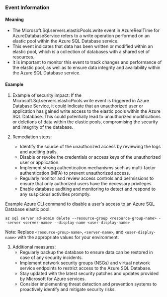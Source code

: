 
### Event Information

#### Meaning

- The Microsoft.Sql.servers.elasticPools.write event in AzureRealTime for AzureDatabaseService refers to a write operation performed on an elastic pool within the Azure SQL Database service.
- This event indicates that data has been written or modified within an elastic pool, which is a collection of databases with a shared set of resources.
- It is important to monitor this event to track changes and performance of the elastic pool, as well as to ensure data integrity and availability within the Azure SQL Database service.

#### Example

1. Example of security impact: If the Microsoft.Sql.servers.elasticPools.write event is triggered in Azure Database Service, it could indicate that an unauthorized user or application has gained write access to the elastic pools within the Azure SQL Database. This could potentially lead to unauthorized modifications or deletions of data within the elastic pools, compromising the security and integrity of the database.

2. Remediation steps:
   - Identify the source of the unauthorized access by reviewing the logs and auditing trails.
   - Disable or revoke the credentials or access keys of the unauthorized user or application.
   - Implement strong authentication mechanisms such as multi-factor authentication (MFA) to prevent unauthorized access.
   - Regularly monitor and review access controls and permissions to ensure that only authorized users have the necessary privileges.
   - Enable database auditing and monitoring to detect and respond to any suspicious activities promptly.

Example Azure CLI command to disable a user's access to an Azure SQL Database elastic pool:
```
az sql server ad-admin delete --resource-group <resource-group-name> --server <server-name> --display-name <user-display-name>
```

Note: Replace `<resource-group-name>`, `<server-name>`, and `<user-display-name>` with the appropriate values for your environment.

3. Additional measures:
   - Regularly backup the database to ensure data can be restored in case of any security incidents.
   - Implement network security groups (NSGs) and virtual network service endpoints to restrict access to the Azure SQL Database.
   - Stay updated with the latest security patches and updates provided by Microsoft for Azure services.
   - Consider implementing threat detection and prevention systems to proactively identify and mitigate security risks.

